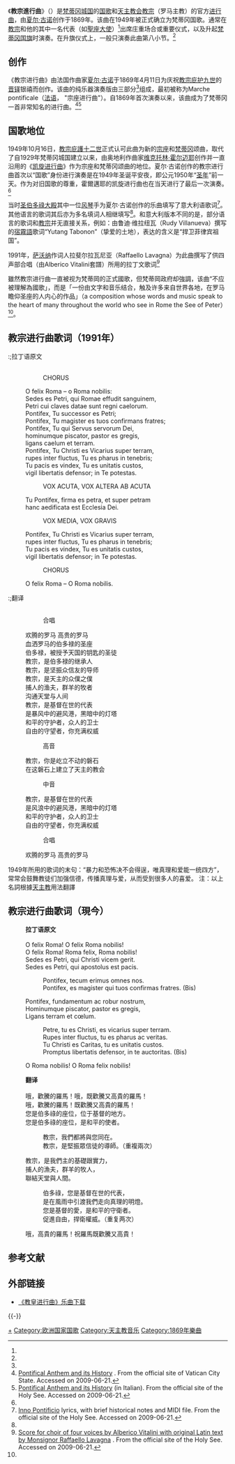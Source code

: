 {{Infobox anthem
|title         = Inno e Marche Pontificale
|chinese_title = 教宗進行曲
|image         = Himno_Pontificio.pdf
|image_size    = 180
|caption       = 乐谱
|prefix        = 国歌、[[教宗|教宗]]頌歌
|country       = {{flag|Vatican City}}
|author        = 
|composer      = [[夏尔·古诺|夏尔·古诺]]
|music_date    = 1869年
|adopted       = 1949年
|until         =
|sound         = United States Navy Band - Inno e Marcia Pontificale.ogg
|sound_title   = Inno e Marcia Pontificale (Instrumental)
}}

《'''教宗進行曲'''》（{{lang-it|Inno e Marcia Pontificale}}）是[[梵蒂冈城国|梵蒂冈城国]]的[[国歌|国歌]]和[[天主教会|天主教会]][[教宗|教宗]]（罗马主教）的官方[[进行曲|进行曲]]，由[[夏尔·古诺|夏尔·古诺]]创作于1869年。该曲在1949年被正式确立为梵蒂冈国歌。通常在[[教宗|教宗]]和他的其中一名代表（如[[聖座大使|聖座大使]]）<ref name="vpageEn" />出席庄重场合或重要仪式，以及升起[[梵蒂冈国旗|梵蒂冈国旗]]时演奏。在升旗仪式上，一般只演奏此曲第八小节。<ref name="vpageIt"/>

==创作==
《教宗进行曲》由法国作曲家[[夏尔·古诺|夏尔·古诺]]于1869年4月11日为庆祝[[教宗庇护九世|教宗庇护九世]]的[[晋铎|晋铎]]银禧而创作。该曲的纯乐器演奏版由三部分<ref name="vaScore"/>组成，最初被称为Marche pontificale（[[法语|法语]]， "宗座进行曲"）。自1869年首次演奏以来，该曲成为了梵蒂冈一首非常知名的进行曲。<ref name="vpageEn">[http://www.vaticanstate.va/EN/State_and_Government/General_informations/Anthem.htm Pontifical Anthem and its History] {{webarchive|url=https://web.archive.org/web/20090608212502/http://www.vaticanstate.va/EN/State_and_Government/General_informations/Anthem.htm |date=2009-06-08 }}. From the official site of Vatican City State. Accessed on 2009-06-21.</ref><ref name="vpageIt">[http://www.vatican.va/news_services/press/documentazione/documents/sp_ss_scv/inno/inno_scv_storico_it.html Pontifical Anthem and its History] {{Wayback|url=http://www.vatican.va/news_services/press/documentazione/documents/sp_ss_scv/inno/inno_scv_storico_it.html |date=20090223154456 }} (in Italian). From the official site of the Holy See. Accessed on 2009-06-21.</ref>

==国歌地位==
1949年10月16日，[[教宗庇護十二世|教宗庇護十二世]]正式认可此曲为新的[[宗座|宗座]]和[[梵蒂冈|梵蒂冈]]颂曲，取代了自1929年梵蒂冈城国建立以来，由奥地利作曲家[[维克托林·霍尔迈耶|维克托林·霍尔迈耶]]创作并一直沿用的《[[凯旋进行曲|凯旋进行曲]]》作为宗座和梵蒂冈颂曲的地位。夏尔·古诺创作的教宗进行曲首次以“国歌”身份进行演奏是在1949年圣诞平安夜，即公元1950年“[[圣年|圣年]]”前一天。作为对旧国歌的尊重，霍爾邁耶的凯旋进行曲也在当天进行了最后一次演奏。<ref name="vpageEn"/>

当时[[圣伯多祿大殿|圣伯多祿大殿]]其中一位[[风琴|风琴]]手{{link-en|安东尼·阿莱格拉|Antonio Allegra}}为夏尔·古诺创作的乐曲填写了意大利语歌词<ref name="vaLyr">[http://www.vatican.va/news_services/press/documentazione/documents/sp_ss_scv/inno/inno_scv_testo_it.html Inno Pontificio] {{Wayback|url=http://www.vatican.va/news_services/press/documentazione/documents/sp_ss_scv/inno/inno_scv_testo_it.html |date=20110122031848 }} lyrics, with brief historical notes and MIDI file. From the official site of the Holy See. Accessed on 2009-06-21.</ref>。其他语言的歌词其后亦为多名填词人相继填写<ref name="vaLyr"/>。和意大利版本不同的是，部分语言的歌词和[[教宗|教宗]]并无直接关系，例如：由鲁迪·维拉纽瓦（Rudy Villanueva）撰写的[[宿霧語|宿霧語]]歌词“Yutang Tabonon”（挚爱的土地），表达的含义是“捍卫菲律宾祖国”。

1991年，[[萨沃纳|萨沃纳]]作词人拉斐尔拉瓦尼亚（Raffaello Lavagna）为此曲撰写了供四声部合唱（由Alberico Vitalini套譜）所用的拉丁文歌词<ref name="vaScore">[http://www.vatican.va/news_services/press/documentazione/documents/sp_ss_scv/inno/inno_scv_partitura_coro_indice_it.html Score for choir of four voices by Alberico Vitalini with original Latin text by Monsignor Raffaello Lavagna] {{Wayback|url=http://www.vatican.va/news_services/press/documentazione/documents/sp_ss_scv/inno/inno_scv_partitura_coro_indice_it.html |date=20111022182213 }}. From the official site of the Holy See. Accessed on 2009-06-21.</ref>

雖然教宗进行曲一直被视为梵蒂岡的正式國歌，但梵蒂岡政府却強調，该曲“不应被理解為國歌」，而是「一份由文字和音乐结合，触及许多来自世界各地，在罗马瞻仰圣座的人内心的作品」（a composition whose words and music speak to the heart of many throughout the world who see in Rome the See of Peter）<ref name="vpageEn"/>。

==教宗进行曲歌词（1991年）==
{{col-begin}}
{{col-2}}
:;拉丁语原文<br/> 
::CHORUS
:O felix Roma – o Roma nobilis:
:Sedes es Petri, qui Romae effudit sanguinem,
:Petri cui claves datae sunt regni caelorum.
:Pontifex, Tu successor es Petri;
:Pontifex, Tu magister es tuos confirmans fratres;
:Pontifex, Tu qui Servus servorum Dei,
:hominumque piscator, pastor es gregis,
:ligans caelum et terram.
:Pontifex, Tu Christi es Vicarius super terram,
:rupes inter fluctus, Tu es pharus in tenebris;
:Tu pacis es vindex, Tu es unitatis custos,
:vigil libertatis defensor; in Te potestas.
::VOX ACUTA, VOX ALTERA AB ACUTA
:Tu Pontifex, firma es petra, et super petram
:hanc aedificata est Ecclesia Dei.
::VOX MEDIA, VOX GRAVIS
:Pontifex, Tu Christi es Vicarius super terram,
:rupes inter fluctus, Tu es pharus in tenebris;
:Tu pacis es vindex, Tu es unitatis custos,
:vigil libertatis defensor;  in Te potestas.
::CHORUS
:O felix Roma – O Roma nobilis.
{{col-2}}
:;翻译<br/> 
::合唱
:欢腾的罗马 高贵的罗马
:血洒罗马的伯多禄的圣座 
:伯多禄，被授予天国的钥匙的圣徒
:教宗，是伯多禄的继承人
:教宗，是坚振众信友的导师
:教宗，是天主的众僕之僕
:捕人的渔夫，群羊的牧者
:沟通天堂与人间
:教宗，是基督在世的代表
:是暴风中的避风港，黑暗中的灯塔
:和平的守护者，众人的卫士
:自由的守望者，你充满权威
::高音
:教宗，你是屹立不动的磐石
:在这磐石上建立了天主的教会
::中音
:教宗，是基督在世的代表
:是风浪中的避风港，黑暗中的灯塔
:和平的守护者，众人的卫士
:自由的守望者，你充满权威
::合唱
:欢腾的罗马 高贵的罗马

1949年所用的歌词的末句：“暴力和恐怖决不会得逞，唯真理和爱能一统四方”，常常会鼓舞教徒们加强信德，传播真理与爱，从而受到很多人的喜爱。
{{col-end}}
注：以上名詞根據[[天主教|天主教]]用法翻譯

==教宗进行曲歌词（現今）==
{{col-begin}}
{{col-2}}
:'''拉丁语原文'''<br/> 
:O felix Roma! O felix Roma nobilis!
:O felix Roma! Roma felix, Roma nobilis!
:Sedes es Petri, qui Christi vicem gerit.
:Sedes es Petri, qui apostolus est pacis.
:: 
::Pontifex, tecum erimus omnes nos.
::Pontifex, es magister qui tuos confirmas fratres. (Bis)
:: 
:Pontifex, fundamentum ac robur nostrum,
:Hominumque piscator, pastor es gregis,
:Ligans terram et cœlum.
:: 
::Petre, tu es Christi, es vicarius super terram.
::Rupes inter fluctus, tu es pharus ac veritas.
::Tu Christi es Caritas, tu es unitatis custos.
::Promptus libertatis defensor, in te auctoritas. (Bis)
:: 
:O Roma nobilis! O Roma felix nobilis!
{{col-2}}
:'''翻译'''<br/> 
:哦，歡騰的羅馬！哦，既歡騰又高貴的羅馬！
:哦，歡騰的羅馬！既歡騰又高貴的羅馬！
:您是伯多祿的座位，位于基督的地方。
:您是伯多祿的座位，是和平的使者。
:: 
::教宗，我們都將與您同在。
::教宗，是堅振眾信徒的導師。（重複兩次）
:: 
:教宗，是我們主的基礎跟實力，
:捕人的漁夫，群羊的牧人，
:聯結天堂與人間。
:: 
::伯多祿，您是基督在世的代表，
::是在風雨中引渡我們走向真理的明燈。
::您是基督的愛，是和平的守衛者。
::促進自由，捍衛權威。（重复两次）
:: 
:哦，高貴的羅馬！祝羅馬既歡騰又高貴！
{{col-end}}

== 参考文献 ==
{{Reflist}}

== 外部链接 ==
* [https://web.archive.org/web/20120525012202/http://www.vaticanstate.va/NR/rdonlyres/F3E3B433-E7FE-4E7B-836E-68DBA4891B63/332/0101Traccia1.wma 《教皇进行曲》乐曲下载]

{{-}}
{{教宗相关}}
{{欧洲各国家和地区国歌}}

[[Category:教宗|+]]
[[Category:欧洲国家国歌|Category:欧洲国家国歌]]
[[Category:天主教音乐|Category:天主教音乐]]
[[Category:1869年樂曲|Category:1869年樂曲]]